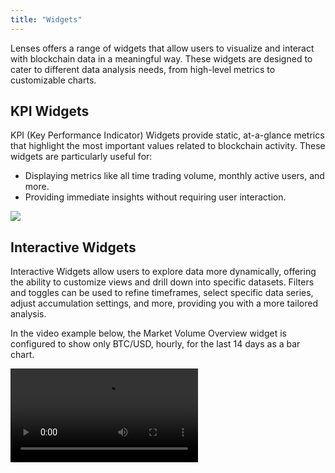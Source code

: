 ```yaml
---
title: "Widgets"
---
```


Lenses offers a range of widgets that allow users to visualize and interact with blockchain data in a meaningful way. These widgets are designed to cater to different data analysis needs, from high-level metrics to customizable charts.

## KPI Widgets
KPI (Key Performance Indicator) Widgets provide static, at-a-glance metrics that highlight the most important values related to blockchain activity. These widgets are particularly useful for:

- Displaying metrics like all time trading volume, monthly active users, and more.
- Providing immediate insights without requiring user interaction.

<Image src="media/lenses/kpi-widgets.png"/>

## Interactive Widgets
Interactive Widgets allow users to explore data more dynamically, offering the ability to customize views and drill down into specific datasets. Filters and toggles can be used to refine timeframes, select specific data series, adjust accumulation settings, and more, providing you with a more tailored analysis. 

In the video example below, the Market Volume Overview widget is configured to show only BTC/USD, hourly, for the last 14 days as a bar chart. 

<Video src="media/lenses/widget-interaction.mp4"/>

Now, you can also change the timeframe being shown, as exemplified below:

<Video src="media/lenses/widget-interaction2.mp4"/>

The widget also can:
- Show as either Table or Chart.
- [Export data as CSV](/lenses/core-components/data-exports)
- Tweet it!

<Image src="media/lenses/show-table.png"/>

<Callout type="training">
Refer to the [Data Export guide](/lenses/core-components/data-exports) to see details on exporting what you need to CSV.
</Callout>